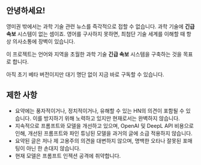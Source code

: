 
<CallToAction />

## 안녕하세요!

영미권 밖에서는 과학 기술 관련 뉴스를 즉각적으로 접할 수 없습니다.
과학 기술에 **긴급 속보** 시스템이 없는 셈이죠.
영어를 구사하지 못하면, 최첨단 기술 세계를 이해할 때 항상 의사소통에 장벽이 있습니다.


<Callout type="info" emoji="🗞️">

이 프로젝트는 언어와 지역을 초월한 과학 기술 **긴급 속보** 시스템을 구축하는 것을 목표로 합니다.

</Callout>

아직 초기 베타 버전이지만 대기 명단 없이 지금 바로 구독할 수 있습니다.

## 제한 사항

- 요약에는 풍자적이거나, 정치적이거나, 유해할 수 있는 HN의 의견이 포함될 수 있습니다. 이를 방지하기 위해 노력하고 있지만 현재로서는 완벽하지 않습니다.
- 지속적으로 프롬프트와 모델을 개선하고 있으며, OpenAI 및 DeepL API 비용으로 인해, 개선된 프롬프트와 파인 튜닝된 모델을 과거의 글에 소급 적용하지 않습니다.
- 요약된 글은 저나 제 고용주의 의견을 대변하지 않으며, 명백한 오타나 잘못된 포매팅이 아닌 한 손대지 않습니다.
- 현재 모델은 프롬프트 인젝션 공격에 취약합니다.
